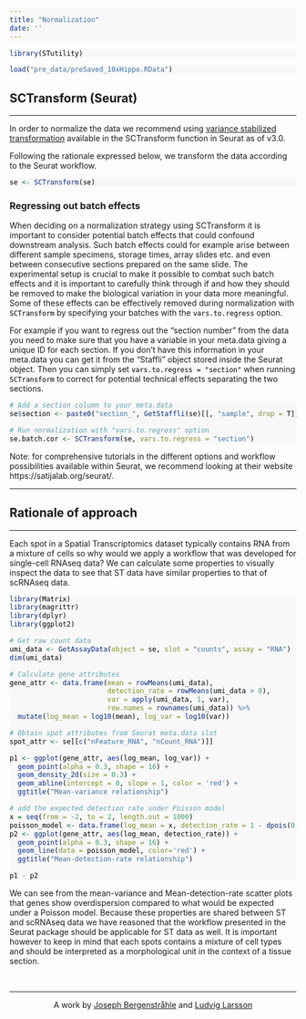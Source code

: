 ```yaml
---
title: "Normalization"
date: ''
---
```


<style type="text/css">
div.main-container {
  background-color: #FFFFFF !important;
  max-width: 1800px;
  margin-left: auto;
  margin-right: auto;
}
</style>

<style>
#TOC {
  background: url("https://www.spatialresearch.org/wp-content/uploads/2019/09/str-logo-spatial_research_3@2x.png");
  background-size: contain;
  padding-top: 100px !important;
  background-repeat: no-repeat;
  width: 500px;
  color: black;
  border-color: #FFFFFF !important;
}
</style>

<style> code, pre{
  background-color: #F8F8F8 !important;
  color: black !important;
}
</style>

<style> .watch-out {
  background-color: #F0F0F0;
  border: 1px #F0F0F0;
}
<style>

<style> 
body {
  color: black;
  font-size: 20pt;
}
</style>

```r
library(STutility)
```
```r

load("pre_data/preSaved_10xHippo.RData")

```

## SCTransform (Seurat)
***

In order to normalize the data we recommend using [variance stabilized transformation](https://genomebiology.biomedcentral.com/articles/10.1186/s13059-019-1874-1) available in the SCTransform function in Seurat as of v3.0. 

Following the rationale expressed below, we transform the data according to the Seurat workflow. 
<br>
```r

se <- SCTransform(se)

```

### Regressing out batch effects

When deciding on a normalization strategy using SCTransform it is important to consider potential batch effects that could confound downstream analysis. Such batch effects could for example arise between different sample specimens, storage times, array slides etc. and even between consecutive sections prepared on the same slide. The experimental setup is crucial to make it possible to combat such batch effects and it is important to carefully think through if and how they should be removed to make the biological variation in your data more meaningful. Some of these effects can be effectively removed during normalization with `SCTransform` by specifying your batches with the `vars.to.regress` option. 

For example if you want to regress out the "section number" from the data you need to make sure that you have a variable in your meta.data giving a unique ID for each section. If you don't have this information in your meta.data you can get it from the "Staffli" object stored inside the Seurat object. Then you can simply set `vars.to.regress = "section"` when running `SCTransform` to correct for potential technical effects separating the two sections.

```r

# Add a section column to your meta.data
se$section <- paste0("section_", GetStaffli(se)[[, "sample", drop = T]])

# Run normalization with "vars.to.regress" option
se.batch.cor <- SCTransform(se, vars.to.regress = "section")

```

Note: for comprehensive tutorials in the different options and workflow possibilities available within Seurat, we recommend looking at their website https://satijalab.org/seurat/.  

---

## Rationale of approach
***

Each spot in a Spatial Transcriptomics dataset typically contains RNA from a mixture of cells so why would we apply a workflow that was developed for single-cell RNAseq data? We can calculate some properties to visually inspect the data to see that ST data have similar properties to that of scRNAseq data.
<br>
```r

library(Matrix)
library(magrittr)
library(dplyr)
library(ggplot2)

# Get raw count data 
umi_data <- GetAssayData(object = se, slot = "counts", assay = "RNA")
dim(umi_data)

# Calculate gene attributes
gene_attr <- data.frame(mean = rowMeans(umi_data),
                        detection_rate = rowMeans(umi_data > 0),
                        var = apply(umi_data, 1, var), 
                        row.names = rownames(umi_data)) %>%
  mutate(log_mean = log10(mean), log_var = log10(var))

# Obtain spot attributes from Seurat meta.data slot
spot_attr <- se[[c("nFeature_RNA", "nCount_RNA")]]

p1 <- ggplot(gene_attr, aes(log_mean, log_var)) + 
  geom_point(alpha = 0.3, shape = 16) + 
  geom_density_2d(size = 0.3) +
  geom_abline(intercept = 0, slope = 1, color = 'red') +
  ggtitle("Mean-variance relationship")

# add the expected detection rate under Poisson model
x = seq(from = -2, to = 2, length.out = 1000)
poisson_model <- data.frame(log_mean = x, detection_rate = 1 - dpois(0, lambda = 10^x))
p2 <- ggplot(gene_attr, aes(log_mean, detection_rate)) + 
  geom_point(alpha = 0.3, shape = 16) + 
  geom_line(data = poisson_model, color='red') +
  ggtitle("Mean-detection-rate relationship")

p1 - p2

```

We can see from the mean-variance and Mean-detection-rate scatter plots that genes show overdispersion compared to what would be expected under a Poisson model. Because these properties are shared between ST and scRNAseq data we have reasoned that the workflow presented in the Seurat package should be applicable for ST data as well. It is important however to keep in mind that each spots contains a mixture of cell types and should be interpreted as a morphological unit in the context of a tissue section. 

&nbsp;
<hr />
<p style="text-align: center;">A work by <a href="mailto: j.bergenstrahle@scilifelab.se">Joseph Bergenstråhle</a> and <a href="mailto: ludvig.larsson@scilifelab.se">Ludvig Larsson</a></p>

<link rel="stylesheet" href="https://cdnjs.cloudflare.com/ajax/libs/font-awesome/4.7.0/css/font-awesome.min.css">

<p style="text-align: center;">
    <a href="https://www.spatialresearch.org" class="fa fa-beer"></a>
</p>

&nbsp;

